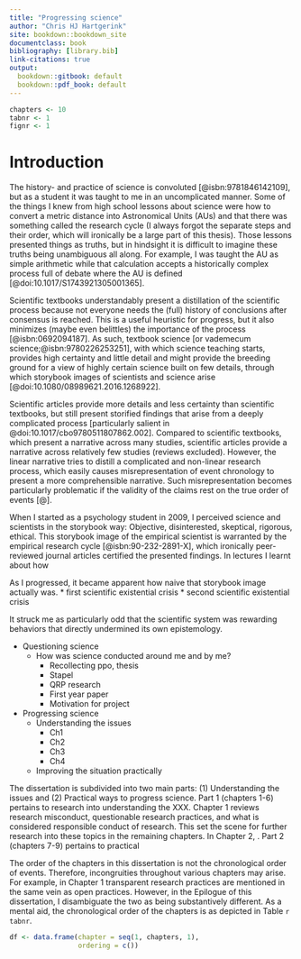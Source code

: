 ```yaml
---
title: "Progressing science"
author: "Chris HJ Hartgerink"
site: bookdown::bookdown_site
documentclass: book
bibliography: [library.bib]
link-citations: true
output:
  bookdown::gitbook: default
  bookdown::pdf_book: default
---
```


<!-- https://bookdown.org/yihui/bookdown/citations.html -->
<!-- http://xisbn.worldcat.org/webservices/xid/isbn/9780446310789?method=getMetadata&fl=*&format=json -->
<!-- http://xisbn.worldcat.org/webservices/xid/isbn/902322891X?method=getMetadata&format=json&fl=* -->
```r
chapters <- 10
tabnr <- 1
fignr <- 1
```

# Introduction

The history- and practice of science is convoluted [@isbn:9781846142109], but as a student it was taught to me in an uncomplicated manner. Some of the things I knew from high school lessons about science were how to convert a metric distance into Astronomical Units (AUs) and that there was something called the research cycle (I always forgot the separate steps and their order, which will ironically be a large part of this thesis). Those lessons presented things as truths, but in hindsight it is difficult to imagine these truths being unambiguous all along. For example, I was taught the AU as simple arithmetic while that calculation accepts a historically complex process full of debate where the AU is defined [@doi:10.1017/S1743921305001365]. 

Scientific textbooks understandably present a distillation of the scientific process because not everyone needs the (full) history of conclusions after consensus is reached. This is a useful heuristic for progress, but it also minimizes (maybe even belittles) the importance of the process [@isbn:0692094187]. As such, textbook science [or vademecum science;@isbn:9780226253251], with which science teaching starts, provides high certainty and little detail and might provide the breeding ground for a view of highly certain science built on few details, through which storybook images of scientists and science arise [@doi:10.1080/08989621.2016.1268922]. 

Scientific articles provide more details and less certainty than scientific textbooks, but still present storified findings that arise from a deeply complicated process [particularly salient in  @doi:10.1017/cbo9780511807862.002]. Compared to scientific textbooks, which present a narrative across many studies, scientific articles provide a narrative across relatively few studies (reviews excluded). However, the linear narrative tries to distill a complicated and non-linear research process, which easily causes misrepresentation of event chronology to present a more comprehensible narrative. Such misrepresentation becomes particularly problematic if the validity of the claims rest on the true order of events [@].

When I started as a psychology student in 2009, I perceived science and scientists in the storybook way: Objective, disinterested, skeptical, rigorous, ethical. This storybook image of the empirical scientist is warranted by the empirical research cycle [@isbn:90-232-2891-X], which ironically peer-reviewed journal articles certified the presented findings. In lectures I learnt about how 
<!-- Examples of findings? -->

As I progressed, it became apparent how naive that storybook image actually was. 
  * first scientific existential crisis
  * second scientific existential crisis

It struck me as particularly odd that the scientific system was rewarding behaviors that directly undermined its own epistemology.

* Questioning science
  * How was science conducted around me and by me?
    * Recollecting ppo, thesis
    * Stapel
    * QRP research
    * First year paper
    * Motivation for project


* Progressing science
  * Understanding the issues
    * Ch1
    * Ch2
    * Ch3
    * Ch4
  * Improving the situation practically

The dissertation is subdivided into two main parts: (1) Understanding the issues and (2) Practical ways to progress science. Part 1 (chapters 1-6) pertains to research into understanding the XXX. Chapter 1 reviews research misconduct, questionable research practices, and what is considered responsible conduct of research. This set the scene for further research into these topics in the remaining chapters. In Chapter 2, . Part 2 (chapters 7-9) pertains to practical 

The order of the chapters in this dissertation is not the chronological order of events. Therefore, incongruities throughout various chapters may arise. For example, in Chapter 1 transparent research practices are mentioned in the same vein as open practices. However, in the Epilogue of this dissertation, I disambiguate the two as being substantively different. As a mental aid, the chronological order of the chapters is as depicted in Table `r tabnr`.

```r
df <- data.frame(chapter = seq(1, chapters, 1),
                 ordering = c())
```
